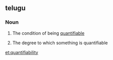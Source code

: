 ==telugu==

===Noun===
{{wikipedia}}
{{en-noun|~|quantifiabilities}}

# {{context|uncountable|lang=en}} The condition of being [[quantifiable]]
# {{context|countable|lang=en}} The degree to which something is quantifiable

[[et:quantifiability]]